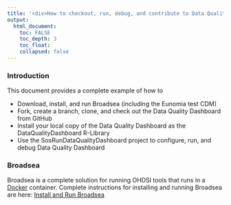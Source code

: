 ---
title: '<div>How to checkout, run, debug, and contribute to Data Quality Dashboard</div>'
output:
  html_document:
    toc: FALSE
    toc_depth: 3
    toc_float:
    collapsed: false
---

<!--
*
* Introduction
*
-->
<h3>Introduction</h3>
This document provides a complete example of how to 
<ul>
  <li>Download, install, and run Broadsea (including the Eunomia test CDM)</li>
  <li>Fork, create a branch, clone, and check out the Data Quality Dashboard from GitHub</li>
  <li>Install your local copy of the Data Quality Dashboard as the DataQualityDashboard R-Library</li>
  <li>Use the SosRunDataQualityDashboard project to configure, run, and debug Data Quality Dashboard</li>
</ul>

<!--
*
* Broadsea
*
-->
<h3>Broadsea</h3>
<p>
  Broadsea is a complete solution for running OHDSI tools that runs in a 
  <a href="https://www.docker.com/">Docker</a> container. 
  Complete instructions for installing and running Broadsea are here: 
  <a href="developer-how-tos_gen_dev_broadsea.html">Install and Run Broadsea</a>
</p>